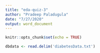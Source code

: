 ```yaml
---
title: "eda-quiz-3"
author: "Pradeep Paladugula"
date: "7/27/2020"
output: word_document
---
```


```r
knitr::opts_chunk$set(echo = TRUE)
```


```r
dbdata <- read.delim('diabetesData.txt')
```